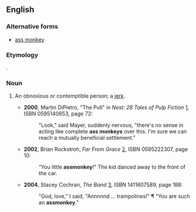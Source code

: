 ==English==

===Alternative forms===
* [[ass monkey]]

===Etymology===
{{compound|ass|monkey}}.

===Noun===
{{en-noun}}

# {{context|slang|pejorative}} An obnoxious or contemptible person; a [[jerk]].
#* '''2000''', Martin DiPietro, "The Pull" in ''Nest: 28 Tales of Pulp Fiction'' [http://books.google.com/books?id=8-Ktus3DJ3EC], ISBN 0595140653, page 72:
#*:"Look," said Mayer, suddenly nervous, "there's no sense in acting like complete '''ass monkeys''' over this. I'm sure we can reach a mutually beneficial settlement."
#* '''2002''', Brian Rockstroh, ''Far From Grace'' [http://books.google.com/books?id=YMG2M2bMBLkC], ISBN 0595222307, page 10:
#*:“You little '''assmonkey'''!” The kid danced away to the front of the car.
#* '''2004''', Stacey Cochran, ''The Band'' [http://books.google.com/books?id=04WwRTaaoUAC], ISBN 1411607589, page 188:
#*:"God, love," I said, "Annnnnd ... trampolines!" ¶ "You are such an '''assmonkey'''."